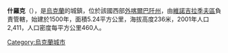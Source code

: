 {{coord|48|13|17|N|23|6|47|E|scale:30000|display=title}}

'''什羅克'''（{{lang-uk|Широке}}），是[[烏克蘭|烏克蘭]]的城鎮，位於該國西部[[外喀爾巴阡州|外喀爾巴阡州]]，由[[維諾吉拉季夫區|維諾吉拉季夫區]]負責管轄，始建於1500年，面積5.24平方公里，海拔高度236米，2001年人口2,411，人口密度每平方公里460人。

{{Ukraine-geo-stub}}
[[Category:烏克蘭城市|Category:烏克蘭城市]]